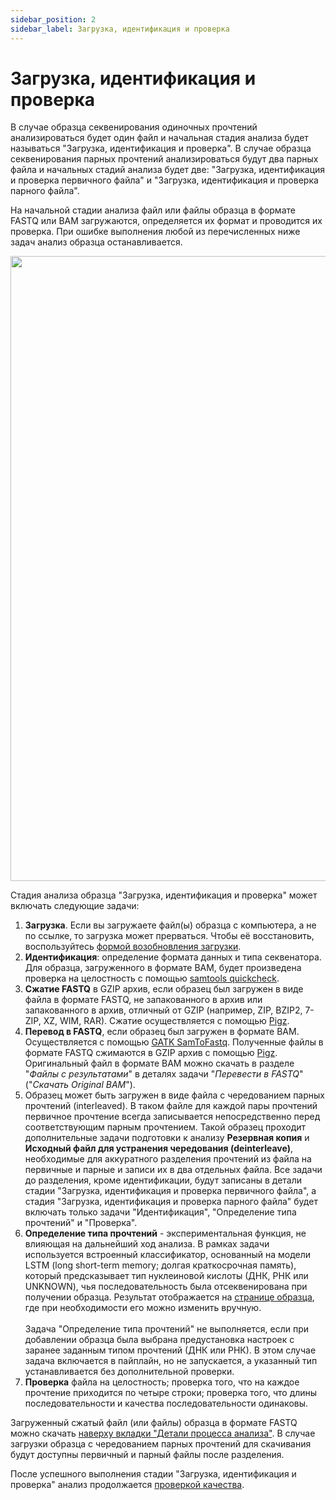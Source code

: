 ```yaml
---
sidebar_position: 2
sidebar_label: Загрузка, идентификация и проверка
---
```


# Загрузка, идентификация и проверка

В случае образца секвенирования одиночных прочтений анализироваться будет один файл и начальная
стадия анализа будет называться "Загрузка, идентификация и проверка".
В случае образца секвенирования парных прочтений анализироваться будут два парных файла и
начальных стадий анализа будет две: "Загрузка, идентификация и проверка первичного файла" и
"Загрузка, идентификация и проверка парного файла".

На начальной стадии анализа файл или файлы образца в формате FASTQ или BAM загружаются, определяется их формат
и проводится их проверка. При ошибке выполнения любой из перечисленных ниже задач анализ образца останавливается.

<p align="center">
<img src={require('/img/rus/upload_workflow.png').default} width="1000"/>
</p>

Стадия анализа образца "Загрузка, идентификация и проверка" может включать следующие задачи:
1. **Загрузка**. Если вы загружаете файл(ы) образца с компьютера, а не по ссылке, то загрузка
может прерваться. Чтобы её восстановить,
воспользуйтесь [формой возобновления загрузки](/uploading-samples/restore_upload).
2. **Идентификация**: определение формата данных и типа секвенатора.
Для образца, загруженного в формате BAM, будет произведена проверка на целостность с
помощью [samtools quickcheck](http://www.htslib.org/doc/samtools-quickcheck.html).
3. **Сжатие FASTQ** в GZIP архив, если образец был загружен в виде файла в формате FASTQ, не запакованного
в архив или запакованного в архив, отличный от GZIP (например, ZIP, BZIP2, 7-ZIP, XZ, WIM, RAR).
Сжатие осуществляется с помощью [Pigz](https://zlib.net/pigz/).
4. **Перевод в FASTQ**, если образец был загружен в формате BAM. Осуществляется
с помощью [GATK SamToFastq](https://gatk.broadinstitute.org/hc/en-us/articles/360036485372-SamToFastq-Picard-).
Полученные файлы в формате FASTQ сжимаются в GZIP архив с помощью [Pigz](https://zlib.net/pigz/).
Оригинальный файл в формате BAM можно скачать в разделе "*Файлы с результатами*" в деталях задачи
"*Перевести в FASTQ*" ("*Скачать Original BAM*").
5. Образец может быть загружен в виде файла с чередованием парных прочтений (interleaved).
В таком файле для каждой пары прочтений первичное прочтение всегда записывается непосредственно
перед соответствующим парным прочтением. Такой образец проходит дополнительные задачи подготовки к анализу
**Резервная копия** и **Исходный файл для устранения чередования (deinterleave)**, необходимые
для аккуратного разделения прочтений из файла на первичные и парные и записи их
в два отдельных файла. Все задачи до разделения, кроме идентификации, будут записаны в детали стадии
"Загрузка, идентификация и проверка первичного файла", а
стадия "Загрузка, идентификация и проверка парного файла" будет включать
только задачи "Идентификация", "Определение типа прочтений" и "Проверка".
6. **Определение типа прочтений** - экспериментальная функция,
не влияющая на дальнейший ход анализа. В рамках задачи используется встроенный классификатор, основанный
на модели LSTM (long short-term memory; долгая краткосрочная память), который
предсказывает тип нуклеиновой кислоты (ДНК, РНК или UNKNOWN), чья последовательность была отсеквенирована при
получении образца. Результат отображается на [странице образца](/results/main/main#sample-info), где при
необходимости его можно изменить вручную.<br></br>
Задача "Определение типа прочтений" не выполняется, если при добавлении образца была выбрана предустановка
настроек с заранее заданным типом прочтений (ДНК или РНК). В этом случае задача включается в пайплайн, но не
запускается, а указанный тип устанавливается без дополнительной проверки.
7. **Проверка** файла на целостность; проверка того, что на каждое прочтение приходится по четыре строки;
проверка того, что длины последовательности и качества последовательности одинаковы.

Загруженный сжатый файл (или файлы) образца в формате FASTQ можно
скачать [наверху вкладки "Детали процесса анализа"](/results/workflow-details/workflow-details#sample-files).
В случае загрузки образца с чередованием парных прочтений для скачивания будут доступны
первичный и парный файлы после разделения.

После успешного выполнения стадии "Загрузка, идентификация и проверка" анализ
продолжается [проверкой качества](/results/workflow-details/fastq-analysis/check-quality-and-cleanup).
